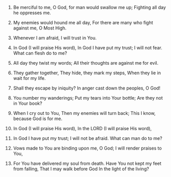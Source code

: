 
1. Be merciful to me, O God, for man would swallow me up; Fighting all day he oppresses me.

2. My enemies would hound me all day, For there are many who fight against me, O Most High.

3. Whenever I am afraid, I will trust in You.

4. In God (I will praise His word), In God I have put my trust; I will not fear. What can flesh do to me?

5. All day they twist my words; All their thoughts are against me for evil.

6. They gather together, They hide, they mark my steps, When they lie in wait for my life.

7. Shall they escape by iniquity? In anger cast down the peoples, O God!

8. You number my wanderings; Put my tears into Your bottle; Are they not in Your book?

9. When I cry out to You, Then my enemies will turn back; This I know, because God is for me.

10. In God (I will praise His word), In the LORD (I will praise His word),

11. In God I have put my trust; I will not be afraid. What can man do to me?

12. Vows made to You are binding upon me, O God; I will render praises to You,

13. For You have delivered my soul from death. Have You not kept my feet from falling, That I may walk before God In the light of the living?


